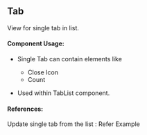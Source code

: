 
<Meta title="UI-Kit/Tab/Overview" />

## **Tab**

View for single tab in list.

#### **Component Usage**:

- Single Tab can contain elements like
  - Close Icon
  - Count

- Used within TabList component.

#### **References**:

Update single tab from the list : 
<LinkTo kind="ui-kit-tabs--tabs-demo" className="!text-primaryColor">Refer Example</LinkTo>